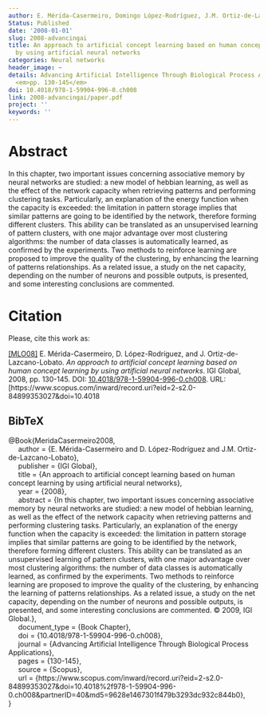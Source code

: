 ```yaml
---
author: E. Mérida-Casermeiro, Domingo López-Rodríguez, J.M. Ortiz-de-Lazcano-Lobato
Status: Published
date: '2008-01-01'
slug: 2008-advancingai
title: An approach to artificial concept learning based on human concept learning
  by using artificial neural networks
categories: Neural networks
header_image: ~
details: Advancing Artificial Intelligence Through Biological Process Applications,
  <em>pp. 130-145</em>
doi: 10.4018/978-1-59904-996-0.ch008
link: 2008-advancingai/paper.pdf
project: ''
keywords: ''
---
```



# Abstract


In this chapter, two important issues concerning associative memory by neural networks are studied: a new model of hebbian learning, as well as the effect of the network capacity when retrieving patterns and performing clustering tasks. Particularly, an explanation of the energy function when the capacity is exceeded: the limitation in pattern storage implies that similar patterns are going to be identified by the network, therefore forming different clusters. This ability can be translated as an unsupervised learning of pattern clusters, with one major advantage over most clustering algorithms: the number of data classes is automatically learned, as confirmed by the experiments. Two methods to reinforce learning are proposed to improve the quality of the clustering, by enhancing the learning of patterns relationships. As a related issue, a study on the net capacity, depending on the number of neurons and possible outputs, is presented, and some interesting conclusions are commented.







# Citation
Please, cite this work as:


<a name=bib-MeridaCasermeiro2008></a>[[MLO08]](#cite-MeridaCasermeiro2008) E. Mérida-Casermeiro, D. López-Rodríguez, and J. Ortiz-de-Lazcano-Lobato. _An approach to artificial concept learning based on human concept learning by using artificial neural networks_. IGI Global, 2008, pp. 130-145. DOI: [10.4018/978-1-59904-996-0.ch008](https://doi.org/10.4018%2F978-1-59904-996-0.ch008). URL: [https://www.scopus.com/inward/record.uri?eid=2-s2.0-84899353027&doi=10.4018

::: {.callout-note appearance="minimal" collapse=true}

## BibTeX

@Book{MeridaCasermeiro2008,<br>&nbsp;&nbsp;&nbsp;&nbsp;  author = {E. Mérida-Casermeiro and D. López-Rodríguez and J.M. Ortiz-de-Lazcano-Lobato},<br>&nbsp;&nbsp;&nbsp;&nbsp;  publisher = {IGI Global},<br>&nbsp;&nbsp;&nbsp;&nbsp;  title = {An approach to artificial concept learning based on human concept learning by using artificial neural networks},<br>&nbsp;&nbsp;&nbsp;&nbsp;  year = {2008},<br>&nbsp;&nbsp;&nbsp;&nbsp;  abstract = {In this chapter, two important issues concerning associative memory by neural networks are studied: a new model of hebbian learning, as well as the effect of the network capacity when retrieving patterns and performing clustering tasks. Particularly, an explanation of the energy function when the capacity is exceeded: the limitation in pattern storage implies that similar patterns are going to be identified by the network, therefore forming different clusters. This ability can be translated as an unsupervised learning of pattern clusters, with one major advantage over most clustering algorithms: the number of data classes is automatically learned, as confirmed by the experiments. Two methods to reinforce learning are proposed to improve the quality of the clustering, by enhancing the learning of patterns relationships. As a related issue, a study on the net capacity, depending on the number of neurons and possible outputs, is presented, and some interesting conclusions are commented. © 2009, IGI Global.},<br>&nbsp;&nbsp;&nbsp;&nbsp;  document_type = {Book Chapter},<br>&nbsp;&nbsp;&nbsp;&nbsp;  doi = {10.4018/978-1-59904-996-0.ch008},<br>&nbsp;&nbsp;&nbsp;&nbsp;  journal = {Advancing Artificial Intelligence Through Biological Process Applications},<br>&nbsp;&nbsp;&nbsp;&nbsp;  pages = {130-145},<br>&nbsp;&nbsp;&nbsp;&nbsp;  source = {Scopus},<br>&nbsp;&nbsp;&nbsp;&nbsp;  url = {https://www.scopus.com/inward/record.uri?eid=2-s2.0-84899353027&doi=10.4018%2f978-1-59904-996-0.ch008&partnerID=40&md5=9628e1467301f479b3293dc932c844b0},<br>}

:::


